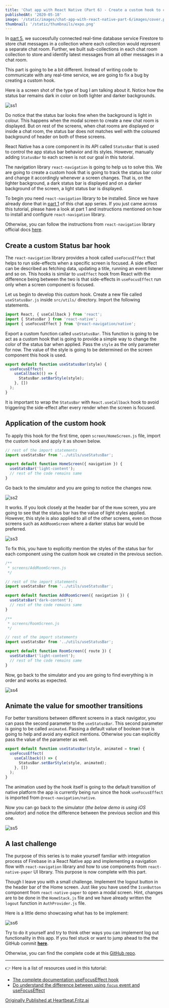 ```yaml
---
title: 'Chat app with React Native (Part 6) - Create a custom hook to change status bar styles'
publishedAt: '2020-05-18'
image: '/static/images/chat-app-with-react-native-part-6/images/cover.png'
thumbnail: '/static/thumbnails/expo.png'
---
```


In [part 5](https://amanhimself.dev/blog/chat-app-with-react-native-part-5), we successfully connected real-time database service Firestore to store chat messages in a collection where each collection would represent a separate chat room. Further, we built sub-collections in each chat room collection to store and identify latest messages from all other messages in a chat room.

This part is going to be a bit different. Instead of writing code to communicate with any real-time service, we are going to fix a bug by creating a custom hook.

Here is a screen shot of the type of bug I am talking about it. Notice how the status bar remains dark in color on both lighter and darker backgrounds.

![ss1](https://miro.medium.com/max/714/1*JwA7n-QlUjayTGgb2m1tfw.gif)

Do notice that the status bar looks fine when the background is light in colour. This happens when the modal screen to create a new chat room is displayed. But on rest of the screens, when chat rooms are displayed or inside a chat room, the status bar does not matches well with the coloured background of header on both of these screens.

React Native has a core component in its API called `StatusBar` that is used to control the app status bar behavior and its styles. However, manually adding `StatusBar` to each screen is not our goal in this tutorial.

The navigation library `react-navigation` is going to help us to solve this. We are going to create a custom hook that is going to track the status bar color and change it accordingly whenever a screen changes. That is, on the lighter background, a dark status bar is displayed and on a darker background of the screen, a light status bar is displayed.

To begin you need `react-navigation` library to be installed. Since we have already done that in [part 1](https://heartbeat.fritz.ai/chat-app-with-react-native-part-1-build-reusable-ui-form-elements-using-react-native-paper-75d82e2ca94f) of this chat app series. If you just came across this tutorial, please have a look at part 1 and instructions mentioned on how to install and configure `react-navigation` library.

Otherwise, you can follow the instructions from `react-navigation` library official docs [here](https://reactnavigation.org/).

## Create a custom Status bar hook

The `react-navigation` library provides a hook called `useFocusEffect` that helps to run side-effects when a specific screen is focused. A side effect can be described as fetching data, updating a title, running an event listener and so on. This hooks is similar to `useEffect` hook from React with the difference being between the two is that side-effects in `useFocusEffect` run only when a screen component is focused.

Let us begin to develop this custom hook. Create a new file called `useStatusBar.js` inside `src/utils/` directory. Import the following statements.

```js
import React, { useCallback } from 'react';
import { StatusBar } from 'react-native';
import { useFocusEffect } from '@react-navigation/native';
```

Export a custom function called `useStatusBar`. This function is going to be act as a custom hook that is going to provide a simple way to change the color of the status bar when applied. Pass the `style` as the only parameter for now. The value of the style is going to be determined on the screen component this hook is used.

```js
export default function useStatusBar(style) {
  useFocusEffect(
    useCallback(() => {
      StatusBar.setBarStyle(style);
    }, [])
  );
}
```

It is important to wrap the `StatusBar` with `React.useCallback` hook to avoid triggering the side-effect after every render when the screen is focused.

## Application of the custom hook

To apply this hook for the first time, open `screen/HomeScreen.js` file, import the custom hook and apply it as shown below.

```js
// rest of the import statements
import useStatsBar from '../utils/useStatusBar';

export default function HomeScreen({ navigation }) {
  useStatsBar('light-content');
  // rest of the code remains same
}
```

Go back to the simulator and you are going to notice the changes now.

![ss2](https://miro.medium.com/max/692/1*jaEgKwnoaiLeMCs2bkmsIg.png)

It works. If you look closely at the header bar of the `Home` screen, you are going to see that the status bar has the value of light styles applied. However, this style is also applied to all of the other screens, even on those screens such as `AddRoomScreen` where a darker status bar would be preferred.

![ss3](https://miro.medium.com/max/714/1*JSa1Ndh9tYt4BzdBUJG4mA.gif)

To fix this, you have to explicitly mention the styles of the status bar for each component using the custom hook we created in the previous section.

```js
/**
 * screens/AddRoomScreen.js
 */

// rest of the import statements
import useStatsBar from '../utils/useStatusBar';

export default function AddRoomScreen({ navigation }) {
  useStatsBar('dark-content');
  // rest of the code remains same
}

/**
 * screens/RoomScreen.js
 */

// rest of the import statements
import useStatsBar from '../utils/useStatusBar';

export default function RoomScreen({ route }) {
  useStatsBar('light-content');
  // rest of the code remains same
}
```

Now, go back to the simulator and you are going to find everything is in order and works as expected.

![ss4](https://miro.medium.com/max/714/1*laUY_xJJwoI079wS0NKI3Q.gif)

## Animate the value for smoother transitions

For better transitions between different screens in a stack navigator, you can pass the second parameter to the `useStatusBar`. This second parameter is going to be called `animated`. Passing a default value of boolean true is going to help and avoid any explicit mentions. Otherwise you can explicitly pass the value of the parameter as well.

```js
export default function useStatusBar(style, animated = true) {
  useFocusEffect(
    useCallback(() => {
      StatusBar.setBarStyle(style, animated);
    }, [])
  );
}
```

The animation used by the hook itself is going to the default transition of native platform the app is currently being run since the hook `useFocusEffect` is imported from `@react-navigation/native`.

Now you can go back to the simulator (_the below demo is using iOS simulator_) and notice the difference between the previous section and this one.

![ss5](https://miro.medium.com/max/714/1*_X5Ye5IJpkOYbUsED8ELYg.gif)

## A last challenge

The purpose of this series is to make yourself familiar with integration process of Firebase in a React Native app and implementing a navigation flow with `react-navigation` library and how to use components from `react-native-paper` UI library. This purpose is now complete with this part.

Though I leave you with a small challenge. Implement the logout button in the header bar of the Home screen. Just like you have used the `IconButton` component from `react-native-paper` to open a modal screen. Hint, changes are to be done in the `HomeStack.js` file and we have already written the `logout` function in `AuthProvider.js` file.

Here is a little demo showcasing what has to be implement:

![ss6](https://miro.medium.com/max/664/1*5XHPu7A9R9s9d_lYKcd1sw.gif)

Try to do it yourself and try to think other ways you can implement log out functionality in this app. If you feel stuck or want to jump ahead to the the GitHub commit [**here**](https://github.com/amandeepmittal/react-native-examples/commit/b1383ccc9fca20214b6c91bfe5a2a5d72a1f8d16).

Otherwise, you can find the complete code at this [GitHub repo](https://github.com/amandeepmittal/react-native-examples/tree/master/ChatApp).

---

👉 Here is a list of resources used in this tutorial:

- [The complete documentation useFocusEffect hook](https://reactnavigation.org/docs/use-focus-effect/)
- [Do understand the difference between using `focus` event and useFocusEffect](https://reactnavigation.org/docs/use-focus-effect/#how-is-usefocuseffect-different-from-adding-a-listener-for-focus-event)

[Originally Published at Heartbeat.Fritz.ai](https://heartbeat.fritz.ai/chat-app-with-react-native-part-6-create-a-custom-hook-to-change-status-bar-styles-da7073c5fa8d)
